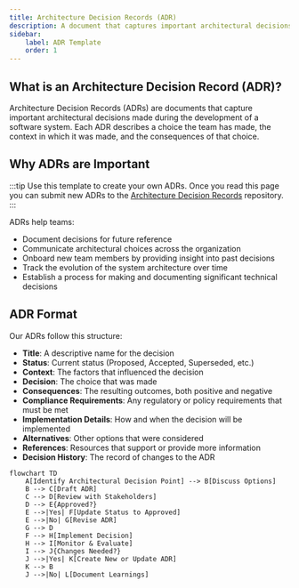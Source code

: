 ```yaml
---
title: Architecture Decision Records (ADR)
description: A document that captures important architectural decisions and their context
sidebar:
    label: ADR Template
    order: 1
---
```




## What is an Architecture Decision Record (ADR)?

<Tiles columns={2}>
    <Tile icon="CommandLineIcon" iconColor="black" href="/docs" title="Explore examples on GitHub" description="Delve into our documentation for more insights." />
    <Tile icon="UsersIcon" iconColor="black" href="/docs" title="Request a review" description="Request a review from the team. Reviews for ADRs are from the design authority, and can take a week." />
</Tiles>

Architecture Decision Records (ADRs) are documents that capture important architectural decisions made during the development of a software system. Each ADR describes a choice the team has made, the context in which it was made, and the consequences of that choice.

## Why ADRs are Important

:::tip
Use this template to create your own ADRs. Once you read this page you can submit new ADRs to the [Architecture Decision Records](https://github.com/eventcatalog/eventcatalog/issues/new?assignees=&labels=architecture&template=architecture-decision-record.mdx&title=ADR%3A+) repository.
:::

ADRs help teams:
- Document decisions for future reference
- Communicate architectural choices across the organization
- Onboard new team members by providing insight into past decisions
- Track the evolution of the system architecture over time
- Establish a process for making and documenting significant technical decisions

## ADR Format

Our ADRs follow this structure:
- **Title**: A descriptive name for the decision
- **Status**: Current status (Proposed, Accepted, Superseded, etc.)
- **Context**: The factors that influenced the decision
- **Decision**: The choice that was made
- **Consequences**: The resulting outcomes, both positive and negative
- **Compliance Requirements**: Any regulatory or policy requirements that must be met
- **Implementation Details**: How and when the decision will be implemented
- **Alternatives**: Other options that were considered
- **References**: Resources that support or provide more information
- **Decision History**: The record of changes to the ADR

```mermaid
flowchart TD
    A[Identify Architectural Decision Point] --> B[Discuss Options]
    B --> C[Draft ADR]
    C --> D[Review with Stakeholders]
    D --> E{Approved?}
    E -->|Yes| F[Update Status to Approved]
    E -->|No| G[Revise ADR]
    G --> D
    F --> H[Implement Decision]
    H --> I[Monitor & Evaluate]
    I --> J{Changes Needed?}
    J -->|Yes| K[Create New or Update ADR]
    K --> B
    J -->|No| L[Document Learnings]
```
